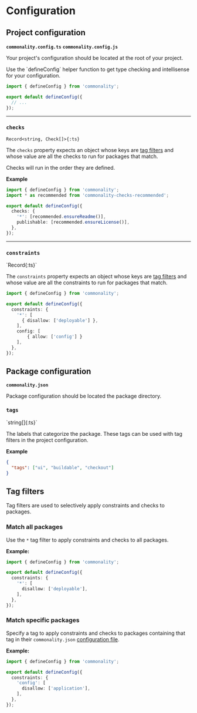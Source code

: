 
# Configuration

## Project configuration

**`commonality.config.ts`** **`commonality.config.js`**

Your project's configuration should be located at the root of your project.

<Callout type="info">
  Use the `defineConfig` helper function to get type checking and intellisense
  for your configuration.
</Callout>

```ts filename="commonality.config.ts"
import { defineConfig } from 'commonality';

export default defineConfig({
  // ...
});
```

---

### `checks`

`Record<string, Check[]>{:ts}`

The `checks` property expects an object whose keys are [tag filters](#tag-filters) and whose value are all the checks to run for packages that match.

<Callout type="info">Checks will run in the order they are defined.</Callout>

**Example**

```ts filename="commonality.config.ts"
import { defineConfig } from 'commonality';
import * as recommended from 'commonality-checks-recommended';

export default defineConfig({
  checks: {
    '*': [recommended.ensureReadme()],
    publishable: [recommended.ensureLicense()],
  },
});
```

---

### `constraints`

<Subtext>
`Record<string, Constraint[]>{:ts}`
</Subtext>

The `constraints` property expects an object whose keys are [tag filters](#tag-filters) and whose value are all the constraints to run for packages that match.

```ts filename="commonality.config.ts"
import { defineConfig } from 'commonality';

export default defineConfig({
  constraints: {
    '*': [
      { disallow: ['deployable'] },
    ],
    config: [
	    { allow: ['config'] }
    ],
  },
});
```

## Package configuration

**`commonality.json`**

Package configuration should be located the package directory.

### `tags`

<Subtext>
`string[]{:ts}`
</Subtext>

The labels that categorize the package. These tags can be used with tag filters in the project configuration.

**Example**

```json filename="commonality.json"
{
  "tags": ["ui", "buildable", "checkout"]
}
```

## Tag filters

Tag filters are used to selectively apply constraints and checks to packages.

### Match all packages

Use the `*` tag filter to apply constraints and checks to all packages.

**Example:**

```ts filename="commonality.config.ts"
import { defineConfig } from 'commonality';

export default defineConfig({
  constraints: {
	'*': [
	  disallow: ['deployable'],
	],
  },
});
```

### Match specific packages

Specify a tag to apply constraints and checks to packages containing that tag in their `commonality.json` [configuration file](#package-configuration).

**Example:**

```ts filename="commonality.config.ts"
import { defineConfig } from 'commonality';

export default defineConfig({
  constraints: {
	'config': [
	  disallow: ['application'],
	],
  },
});
```
